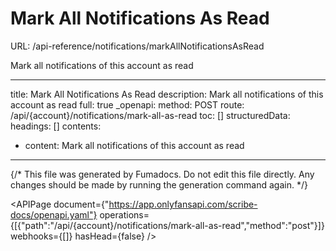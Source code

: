 # Mark All Notifications As Read
URL: /api-reference/notifications/markAllNotificationsAsRead

Mark all notifications of this account as read

***

title: Mark All Notifications As Read
description: Mark all notifications of this account as read
full: true
_openapi:
method: POST
route: /api/{account}/notifications/mark-all-as-read
toc: []
structuredData:
headings: []
contents:

* content: Mark all notifications of this account as read

***

{/* This file was generated by Fumadocs. Do not edit this file directly. Any changes should be made by running the generation command again. */}

<APIPage document={"https://app.onlyfansapi.com/scribe-docs/openapi.yaml"} operations={[{"path":"/api/{account}/notifications/mark-all-as-read","method":"post"}]} webhooks={[]} hasHead={false} />
